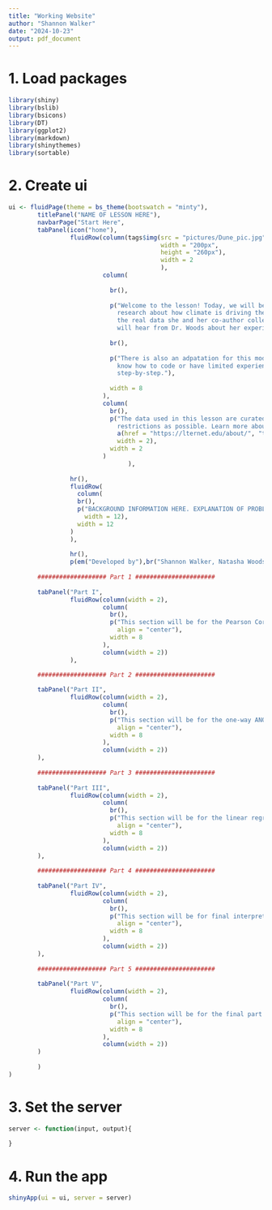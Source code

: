 ---
title: "Working Website"
author: "Shannon Walker"
date: "2024-10-23"
output: pdf_document
---

# 1. Load packages

```{r}
library(shiny)
library(bslib)
library(bsicons)
library(DT)
library(ggplot2)
library(markdown)
library(shinythemes)
library(sortable)

```


# 2. Create ui

```{r}
ui <- fluidPage(theme = bs_theme(bootswatch = "minty"),
        titlePanel("NAME OF LESSON HERE"),
        navbarPage("Start Here",
        tabPanel(icon("home"),
                 fluidRow(column(tags$img(src = "pictures/Dune_pic.jpg",
                                          width = "200px",
                                          height = "260px"),
                                          width = 2
                                          ),
                          column(
                            
                            br(),
                            
                            p("Welcome to the lesson! Today, we will be exploring how climate is changing the coastal landscape. We will hear from Dr. Natasha Woods about her
                              research about how climate is driving the expansion of a native shrub on barrier islands along the coast of Virginia, USA. Next, we will explore
                              the real data she and her co-author collected. You will create figures from the data, run statistical tests, and interpret the results. Lastly, we
                              will hear from Dr. Woods about her experience as a scientist."),
                            
                            br(),
                            
                            p("There is also an adpatation for this module which invites you to code in R to run the statistics and generate figures. If you don't 
                              know how to code or have limited experience", strong("don't worry!"), "The module uses a fill-in-the-blanks format and will walk you through the code 
                              step-by-step."),
                            
                            width = 8
                          ),
                          column(
                            br(),
                            p("The data used in this lesson are curated by the Long Term Ecological Research Network whose mission is to make data availble online with as few 
                              restrictions as possible. Learn more about the Long Term Ecological Research Network by clicking",
                              a(href = "https://lternet.edu/about/", "this link", target = "_blank", style = "color:black"),
                              width = 2),
                            width = 2
                          )
                                 ),
                 
                 hr(),
                 fluidRow(
                   column(
                   br(),
                   p("BACKGROUND INFORMATION HERE. EXPLANATION OF PROBLEM.",
                     width = 12),
                   width = 12
                 )
                 ),
                 
                 hr(),
                 p(em("Developed by"),br("Shannon Walker, Natasha Woods, and Alycia Lackey"),style="text-align:center; font-family: times")),
        
        ################### Part 1 ######################
        
        tabPanel("Part I",
                 fluidRow(column(width = 2),
                          column(
                            br(),
                            p("This section will be for the Pearson Correlation",
                              align = "center"),
                            width = 8
                          ),
                          column(width = 2))
                 ),

        ################### Part 2 ######################
        
        tabPanel("Part II",
                 fluidRow(column(width = 2),
                          column(
                            br(),
                            p("This section will be for the one-way ANOVA",
                              align = "center"),
                            width = 8
                          ),
                          column(width = 2))
        ),
        
        ################### Part 3 ######################
        
        tabPanel("Part III",
                 fluidRow(column(width = 2),
                          column(
                            br(),
                            p("This section will be for the linear regression",
                              align = "center"),
                            width = 8
                          ),
                          column(width = 2))
        ),
        
        ################### Part 4 ######################
        
        tabPanel("Part IV",
                 fluidRow(column(width = 2),
                          column(
                            br(),
                            p("This section will be for final interpretation",
                              align = "center"),
                            width = 8
                          ),
                          column(width = 2))
        ),
        
        ################### Part 5 ######################
        
        tabPanel("Part V",
                 fluidRow(column(width = 2),
                          column(
                            br(),
                            p("This section will be for the final part of the interview",
                              align = "center"),
                            width = 8
                          ),
                          column(width = 2))
        )
                 
        )
)

```

# 3. Set the server
```{r}
server <- function(input, output){
  
}

```

# 4. Run the app
```{r}
shinyApp(ui = ui, server = server)

```

